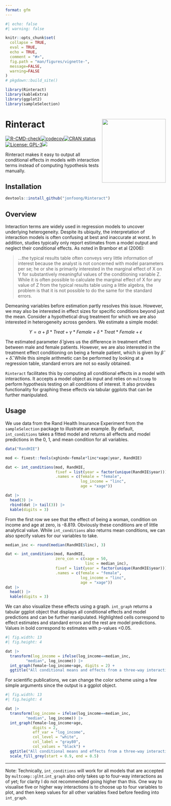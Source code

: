 ---
format: gfm
---

```{r}
#| echo: false
#| warning: false

knitr::opts_chunk$set(
  collapse = TRUE,
  eval = TRUE,
  echo = TRUE,
  comment = "#>",
  fig.path = "man/figures/vignette-",
  message=FALSE,
  warning=FALSE
)
# pkgdown::build_site()

library(Rinteract)
library(kableExtra)
library(ggplot2)
library(sampleSelection)
```

# Rinteract <img src='man/figures/hex_sticker/sticker.png' style="float:right; height:200px;"/>

[![R-CMD-check](https://github.com/jonfoong/Rinteract/actions/workflows/R-CMD-check.yaml/badge.svg)](https://github.com/jonfoong/Rinteract/actions/workflows/R-CMD-check.yaml)[![codecov](https://codecov.io/github/jonfoong/Rinteract/branch/main/graph/badge.svg?token=2SOK4T1220)](https://codecov.io/github/jonfoong/Rinteract)[![CRAN status](https://www.r-pkg.org/badges/version/Rinteract)](https://CRAN.R-project.org/package=Rinteract)[![License: GPL-3](https://img.shields.io/badge/license-GPL--3-blue.svg)](https://cran.r-project.org/web/licenses/GPL-3)[![](https://img.shields.io/badge/devel%20version-0.1.0-blue.svg)](https://github.com/jonfoong/Rinteract)

Rinteract makes it easy to output all conditional effects in models with interaction terms instead of computing hypothesis tests manually.

## Installation

```{r install, eval=FALSE}
devtools::install_github("jonfoong/Rinteract")
```

## Overview

Interaction terms are widely used in regression models to uncover underlying heterogeneity. Despite its ubiquity, the interpretation of interaction models is often confusing at best and inaccurate at worst. In addition, studies typically only report estimates from a model output and neglect their conditional effects. As noted in Brambor et al (2006):

> ...the typical results table often conveys very little information of interest because the analyst is not concerned with model parameters per se; he or she is primarily interested in the marginal effect of X on Y for substantively meaningful values of the conditioning variable Z. While it is often possible to calculate the marginal effect of X for any value of Z from the typical results table using a little algebra, the problem is that it is not possible to do the same for the standard errors.

Demeaning variables before estimation partly resolves this issue. However, we may also be interested in effect sizes for specific conditions beyond just the mean. Consider a hypothetical drug treatment for which we are also interested in heterogeneity across genders. We estimate a simple model:

$$Y = \alpha + \beta * Treat + \gamma * Female + \delta * Treat * Female+\epsilon$$


The estimated parameter $\hat{\delta}$ gives us the difference in treatment effect between male and female patients. However, we are also interested in the treatment effect conditioning on being a female patient, which is given by $\hat{\beta} + \hat{\delta}$. While this simple arithmetic can be performed by looking at a regression table, standard errors are not so easily obtained. 

`Rinteract` facilitates this by computing all conditional effects in a model with interactions. It accepts a model object as input and relies on `multcomp` to perform hypothesis testing on all conditions of interest. It also provides functionality for graphing these effects via tabular ggplots that can be further manipulated. 

## Usage

We use data from the Rand Health Insurance Experiment from the `sampleSelection` package to illustrate an example. By default, `int_conditions` takes a fitted model and returns all effects and model predictions in the 0, 1, and mean condition for all variables. 

```{r}
data("RandHIE")

mod <- fixest::feols(xghindx~female*linc*xage|year, RandHIE)

dat <- int_conditions(mod, RandHIE,
                      fixef = list(year = factor(unique(RandHIE$year))),
                      .names = c(female = "female",
                                 log_income = "linc",
                                 age = "xage"))

dat |> 
  head(3) |>
  rbind(dat |> tail(3)) |>
  kable(digits = 3)

```

From the first row we see that the effect of being a woman, condition on income and age at zero, is -8.819. Obviously these conditions are of little analytical value. While `int_conditions` also returns mean conditions, we can also specify values for our variables to take. 

```{r}

median_inc <- round(median(RandHIE$linc), 3)

dat <- int_conditions(mod, RandHIE,
                      zero_con = c(xage = 50,
                                   linc = median_inc),
                      fixef = list(year = factor(unique(RandHIE$year))),
                      .names = c(female = "female",
                                 log_income = "linc",
                                 age = "xage"))
dat |> 
  head() |>
  kable(digits = 3)

```


We can also visualize these effects using a graph. `int_graph` returns a tabular ggplot object that displays all conditional effects and model predictions and can be further manipulated. Highlighted cells correspond to effect estimates and standard errors and the rest are model predictions. Values in bold correspond to estimates with p-values <0.05.

```{r}
#| fig.width: 13
#| fig.height: 4

dat |>
  transform(log_income = ifelse(log_income==median_inc,
         "median", log_income)) |>
  int_graph(female~log_income+age, digits = 2) +
  ggtitle("All conditional means and effects from a three-way interaction")

```
For scientific publications, we can change the color scheme using a few simple arguments since the output is a ggplot object.

```{r}
#| fig.width: 13
#| fig.height: 4

dat |>
  transform(log_income = ifelse(log_income==median_inc,
         "median", log_income)) |>
  int_graph(female~log_income+age, 
            digits = 2,
            eff_var = "log_income",
            col_level = "white",
            col_label = "gray80",
            col_values = "black") +
  ggtitle("All conditional means and effects from a three-way interaction") +
  scale_fill_grey(start = 0.9, end = 0.5)

```


---

Note: Technically, `int_conditions` will work for all models that are accepted by `multcomp::glht`.`int_graph` also only takes up to four-way interactions as of yet; for clarity I do not recommended going higher than this. One way to visualise five or higher way interactions is to choose up to four variables to plot, and then keep values for all other variables fixed before feeding into `int_graph`.
